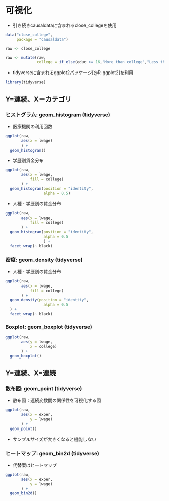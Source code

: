 # 可視化

- 引き続きcausaldataに含まれるclose_collegeを使用

```r
data("close_college",
     package = "causaldata")

raw <- close_college

raw <- mutate(raw,
              college = if_else(educ >= 16,"More than college","Less than college"))
```


- tidyverseに含まれるggplot2パッケージ[@R-ggplot2]を利用

```r
library(tidyverse)
```

## Y=連続、X＝カテゴリ

### ヒストグラム: geom_histogram (tidyverse)

- 医療機関の利用回数

```r
ggplot(raw, 
       aes(x = lwage)
       ) +
  geom_histogram()
```

- 学歴別賃金分布

```r
ggplot(raw, 
       aes(x = lwage,
           fill = college)
       ) +
  geom_histogram(position = "identity",
                 alpha = 0.5)
```

- 人種・学歴別の賃金分布

```r
ggplot(raw, 
       aes(x = lwage,
           fill = college)
       ) +
  geom_histogram(position = "identity",
                 alpha = 0.5
                 ) +
  facet_wrap(~ black)
```

### 密度: geom_density (tidyverse)

- 人種・学歴別の賃金分布

```r
ggplot(raw, 
       aes(x = lwage,
           fill = college)
       ) +
  geom_density(position = "identity",
                 alpha = 0.5
  ) +
  facet_wrap(~ black)
```

### Boxplot: geom_boxplot (tidyverse)

```r
ggplot(raw,
       aes(y = lwage,
           x = college)
       ) +
  geom_boxplot()
```

## Y=連続、X=連続

### 散布図: geom_point (tidyverse)

- 散布図：連続変数間の関係性を可視化する図

```r
ggplot(raw,
       aes(x = exper,
           y = lwage)
       ) +
  geom_point()
```

- サンプルサイズが大きくなると機能しない

### ヒートマップ: geom_bin2d (tidyverse)

- 代替案はヒートマップ

```r
ggplot(raw,
       aes(x = exper,
           y = lwage)
       ) +
  geom_bin2d()
```
